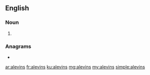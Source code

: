 ==English==

===Noun===
{{head|en|noun plural form}}

# {{plural of|alevin|lang=en}}

===Anagrams===
* {{l|en|valines}}

[[ar:alevins]]
[[fr:alevins]]
[[ku:alevins]]
[[mg:alevins]]
[[my:alevins]]
[[simple:alevins]]